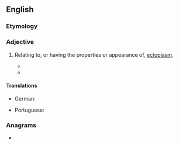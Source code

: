 ==English==

===Etymology===
{{suffix|en|ectoplasm|ic}}

===Adjective===
{{en-adj}}

# {{lb|en|parapsychology}} Relating to, or having the properties or appearance of, [[ectoplasm]].
#* {{quote-book|1=en|year=1926|author=Sir Arthur Conan Doyle|authorlink=Arthur Conan Doyle|title=The Land of Mist|url=http://gutenberg.net.au/ebooks06/0601351h.html|passage="In this case being unable, owing to the evil conditions which you have yourself created, to build up an '''ectoplasmic''' form they wrapped the unconscious medium in an '''ectoplasmic''' covering, and sent him forth from the cabinet."}}
#* {{RQ:Bellow Humboldt's Gift|year=1976|page=232|passage=Kathleen wore dungarees and her gingham skirt was laundered to an '''ectoplasmic''' degree.}}
====Translations====
{{trans-top|of or relating to ectoplasm}}
* German: {{t|de|ektoplasmisch}}
{{trans-mid}}
* Portuguese: {{t+|pt|ectoplásmico}}
{{trans-bottom}}

===Anagrams===
* {{anagrams|en|a=acceilmopst|complicates}}